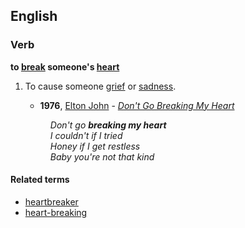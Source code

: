 ==English==

===Verb===
'''to [[break]] someone's [[heart]]'''

# {{idiom}} To cause someone [[grief]] or [[sadness]].
#*'''1976''', [[w:Elton John|Elton John]] - ''[[w:Don't Go Breaking My Heart|Don't Go Breaking My Heart]]''
#:''Don't go '''breaking my heart''''' 
#:''I couldn't if I tried''
#:''Honey if I get restless''
#:''Baby you're not that kind''

====Related terms====
*[[heartbreaker]]
*[[heart-breaking]]